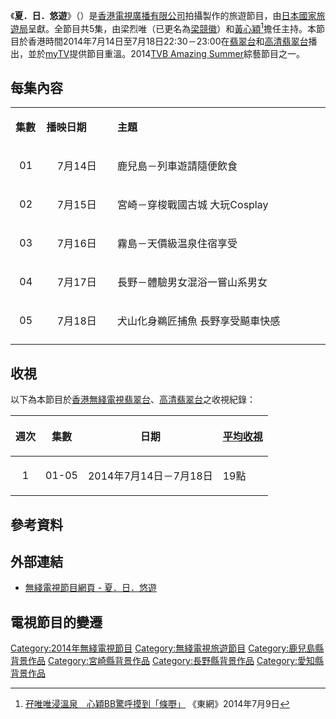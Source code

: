 {{noteTA
|T=夏．日．悠遊}}
{{無綫節目
| 中文節目名=夏．日．悠遊
| 英文節目名=Explore Japan Rail & Drive
| 圖片=[[File:TVB_Explore_Japan_Rail_&_Drive.jpg|300px]]
| 翡翠台視頻制式=[[16:9|16:9]] [[高清電視|高清電視]]
| 翡翠台首播日期=2014年7月14日－7月18日
| 翡翠台首播時間=星期一至五 22:30－23:00（連廣告）
| 高清翡翠台視頻制式=[[16:9|16:9]] [[高清電視|高清電視]]
| 高清翡翠台首播日期=2014年7月14日－7月18日
| 高清翡翠台首播時間=星期一至五 22:30－23:00（連廣告）
| 監製= [[林志榮|林志榮]]
| 編導=	[[劉國威|劉國威]]
| 編審= [[馬嘉茵|馬嘉茵]]
| 集數= 5
| 每集長度=30分鐘（連廣告）
| 類型=旅遊
| 外景={{JAP}}<br/>- [[鹿兒島縣|鹿兒島]]、[[宮崎縣|宮崎]]、[[岐阜縣|岐阜]]、[[長野縣|長野]]、[[愛知縣|愛知]]
| 製作公司=[[香港|香港]][[電視廣播有限公司|電視廣播有限公司]]
| 國家={{HKG}}
| 主持=梁烈唯（已更名為[[梁競徽|梁競徽]]）、[[黃心穎|黃心穎]]
| 旁白= 
| 主題曲= 
| 作曲= 
| 作詞=
| 主唱= 
| 相關節目=
| 網頁=http://programme.tvb.com/foodandtravel/explorejapanrailndrive
}}

《'''夏．日．悠遊'''》（{{lang-en|'''Explore Japan Rail & Drive'''}}）是[[香港|香港]][[電視廣播有限公司|電視廣播有限公司]]拍攝製作的旅遊節目，由[[日本國家旅遊局|日本國家旅遊局]]呈獻。全節目共5集，由梁烈唯（已更名為[[梁競徽|梁競徽]]）和[[黃心穎|黃心穎]]<ref>[http://hk.on.cc/hk/bkn/cnt/entertainment/20140709/bkn-20140709182342679-0709_00862_001.html 孖唯唯浸溫泉　心穎BB驚呼摸到「條嘢」] {{Wayback|url=http://hk.on.cc/hk/bkn/cnt/entertainment/20140709/bkn-20140709182342679-0709_00862_001.html |date=20140714171146 }}《東網》2014年7月9日</ref>擔任主持。本節目於香港時間2014年7月14日至7月18日22:30－23:00在[[翡翠台|翡翠台]]和[[高清翡翠台|高清翡翠台]]播出，並於[[myTV|myTV]]提供節目重溫。2014[[TVB_Amazing_Summer|TVB Amazing Summer]]綜藝節目之一。

==每集內容==
{|class="wikitable" style="width:60%; font-size: 14px;"
|- style="background:cornflowerblue; color:white" align=center
|style="width:5%"|'''集數'''||style="width:15%"|'''播映日期'''||style="width:45%"|'''主題'''
|-
|align=center| 01 ||align=center| 7月14日 ||鹿兒島－列車遊請隨便飲食
|-
|align=center| 02 ||align=center| 7月15日 ||宮崎－穿梭戰國古城 大玩Cosplay
|-
|align=center| 03 ||align=center| 7月16日 ||霧島－天價級温泉住宿享受
|-
|align=center| 04 ||align=center| 7月17日 ||長野－體驗男女混浴一嘗山系男女
|-
|align=center| 05 ||align=center| 7月18日 ||犬山化身鵜匠捕魚 長野享受飇車快感
|-
|}

==收視==
以下為本節目於[[香港|香港]][[電視廣播有限公司|無綫電視]][[翡翠台|翡翠台]]、[[高清翡翠台|高清翡翠台]]之收視紀錄：

{|class="wikitable" style="font-size: 14px;"
!週次!!集數!!日期!![[收視點|平均收視]]
|-     
|align=center|1||align=center| 01-05 || 2014年7月14日－7月18日 || 19點
|}

==參考資料==
{{reflist}}

==外部連結==
*[http://programme.tvb.com/foodandtravel/explorejapanrailndrive 無綫電視節目網頁 - 夏．日．悠遊] {{Wayback|url=http://programme.tvb.com/foodandtravel/explorejapanrailndrive |date=20140714182617 }}

==電視節目的變遷==
{{電視節目的變遷
|電視台={{HK}}[[無綫電視|無綫電視]][[翡翠台|翡翠台]]、[[高清翡翠台|高清翡翠台]]
|播放檔次=星期一至五 22:30-23:00 時段
|節目名稱=夏．日．悠遊<br/> （2014.07.14 - 2014.07.18）
|上一節目=[[熱爆巴西|2014 FIFA巴西世界盃－熱爆巴西]]<br/>（2014.06.09 - 2014.06.12）<br/>
2014 FIFA巴西世界盃－黃金戰報<br/>（2014.06.13 - 2014.07.11）
|下一節目= [[瘋狂夏水禮|瘋狂夏水禮]]<br/> （2014.07.21 - 2014.08.01）
}}

[[Category:2014年無綫電視節目|Category:2014年無綫電視節目]]
[[Category:無綫電視旅遊節目|Category:無綫電視旅遊節目]]
[[Category:鹿兒島縣背景作品|Category:鹿兒島縣背景作品]]
[[Category:宮崎縣背景作品|Category:宮崎縣背景作品]]
[[Category:長野縣背景作品|Category:長野縣背景作品]]
[[Category:愛知縣背景作品|Category:愛知縣背景作品]]